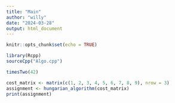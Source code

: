 ```yaml
---
title: "Main"
author: "willy"
date: "2024-03-28"
output: html_document
---
```


```r
knitr::opts_chunk$set(echo = TRUE)
```

```r
library(Rcpp)
sourceCpp("Algo.cpp")
```

```r
timesTwo(42)
```

```r
cost_matrix <- matrix(c(1, 2, 3, 4, 5, 6, 7, 8, 9), nrow = 3)
assignment <- hungarian_algorithm(cost_matrix)
print(assignment)
```



